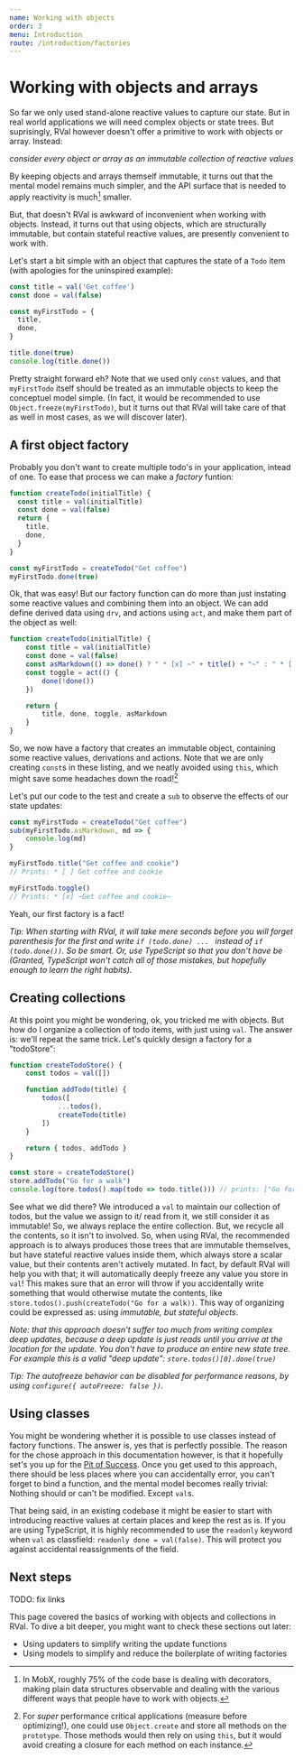 ```yaml
---
name: Working with objects
order: 3
menu: Introduction
route: /introduction/factories
---
```


# Working with objects and arrays

So far we only used stand-alone reactive values to capture our state.
But in real world applications we will need complex objects or state trees.
But suprisingly, RVal however doesn't offer a primitive to work with objects or array.
Instead:

_consider every object or array as an immutable collection of reactive values_

By keeping objects and arrays themself immutable, it turns out that the mental model remains much simpler,
and the API surface that is needed to apply reactivity is much[^1] smaller.

But, that doesn't RVal is awkward of inconvenient when working with objects.
Instead, it turns out that using objects, which are structurally immutable, but contain stateful reactive values, are presently convenient to work with.

Let's start a bit simple with an object that captures the state of a `Todo` item (with apologies for the uninspired example):

```javascript
const title = val('Get coffee')
const done = val(false)

const myFirstTodo = {
  title,
  done,
}

title.done(true)
console.log(title.done())
```

Pretty straight forward eh? Note that we used only `const` values, and that `myFirstTodo` itself should be treated as an immutable objects to keep the conceptuel model simple.
(In fact, it would be recommended to use `Object.freeze(myFirstTodo)`, but it turns out that RVal will take care of that as well in most cases, as we will discover later).

## A first object factory

Probably you don't want to create multiple todo's in your application, intead of one.
To ease that process we can make a _factory_ funtion:

```javascript
function createTodo(initialTitle) {
  const title = val(initialTitle)
  const done = val(false)
  return {
    title,
    done,
  }
}

const myFirstTodo = createTodo("Get coffee")
myFirstTodo.done(true)
```

Ok, that was easy! But our factory function can do more than just instating some reactive values and combining them into an object.
We can add define derived data using `drv`, and actions using `act`, and make them part of the object as well:

```javascript
function createTodo(initialTitle) {
    const title = val(initialTitle)
    const done = val(false)
    const asMarkdown(() => done() ? " * [x] ~" + title() + "~" : " * [ ] " +title())
    const toggle = act(() {
        done(!done())
    })

    return {
        title, done, toggle, asMarkdown
    }
}
```

So, we now have a factory that creates an immutable object, containing some reactive values, derivations and actions. 
Note that we are only creating `const`s in these listing, and we neatly avoided using `this`, which might save some headaches down the road![^2]

Let's put our code to the test and create a `sub` to observe the effects of our state updates:

```javascript
const myFirstTodo = createTodo("Get coffee")
sub(myFirstTodo.asMarkdown, md => {
    console.log(md)
}

myFirstTodo.title("Get coffee and cookie")
// Prints: * [ ] Get coffee and cookie

myFirstTodo.toggle()
// Prints: * [x] ~Get coffee and cookie~
```

Yeah, our first factory is a fact!

_Tip: When starting with RVal, it will take mere seconds before you will forget parenthesis for the first and write `if (todo.done) ... ` instead of `if (todo.done())`. So be smart. Or, use TypeScript so that you don't have be (Granted, TypeScript won't catch all of those mistakes, but hopefully enough to learn the right habits)._ 


## Creating collections

At this point you might be wondering, ok, you tricked me with objects. But how do I organize a collection of todo items, with just using `val`. 
The answer is: we'll repeat the same trick.
Let's quickly design a factory for a "todoStore":

```javascript
function createTodoStore() {
    const todos = val([])

    function addTodo(title) {
        todos([
            ...todos(),
            createTodo(title)
        ])
    }

    return { todos, addTodo }
}

const store = createTodoStore()
store.addTodo("Go for a walk")
console.log(tore.todos().map(todo => todo.title())) // prints: ["Go for a walk"]
```

See what we did there? We introduced a `val` to maintain our collection of todos, but the value we assign to it/ read from it, we still consider it as immutable!
So, we always replace the entire collection. But, we recycle all the contents, so it isn't to involved. 
So, when using RVal, the recommended approach is to always produces those trees that are immutable themselves, but have stateful reactive values inside them, which always store a scalar value, but their contents aren't actively mutated.
In fact, by default RVal will help you with that; it will automatically deeply freeze any value you store in `val`!
This makes sure that an error will throw if you accidentally write something that would otherwise mutate the contents, like `store.todos().push(createTodo("Go for a walk))`.
This way of organizing could be expressed as: using _immutable, but stateful objects_.

_Note: that this approach doesn't suffer too much from writing complex deep updates, because a deep update is just reads until you arrive at the location for the update. You don't have to produce an entire new state tree. For example this is a valid "deep update": `store.todos()[0].done(true)`_

_Tip: The autofreeze behavior can be disabled for performance reasons, by using `configure({ autoFreeze: false })`._

## Using classes

You might be wondering whether it is possible to use classes instead of factory functions. 
The answer is, yes that is perfectly possible. 
The reason for the chose approach in this documentation however, is that it hopefully set's you up for the [Pit of Success](https://medium.com/@ricomariani/the-pit-of-success-cfefc6cb64c8). 
Once you get used to this approach, there should be less places where you can accidentally error, you can't forget to bind a function,
and the mental model becomes really trivial: Nothing should or can't be modified. Except `val`s.

That being said, in an existing codebase it might be easier to start with introducing reactive values at certain places and keep the rest as is. 
If you are using TypeScript, it is highly recommended to use the `readonly` keyword when `val` as classfield: `readonly done = val(false)`.
This will protect you against accidental reassignments of the field.

## Next steps

TODO: fix links

This page covered the basics of working with objects and collections in RVal. 
To dive a bit deeper, you might want to check these sections out later:
- Using updaters to simplify writing the update functions
- Using models to simplify and reduce the boilerplate of writing factories

[^1]: In MobX, roughly 75% of the code base is dealing with decorators, making plain data structures observable and dealing with the various different ways that people have to work with objects.
[^2]: For _super_ performance critical applications (measure before optimizing!), one could use `Object.create` and store all methods on the `prototype`. Those methods would then rely on using `this`, but it would avoid creating a closure for each method on each instance.
